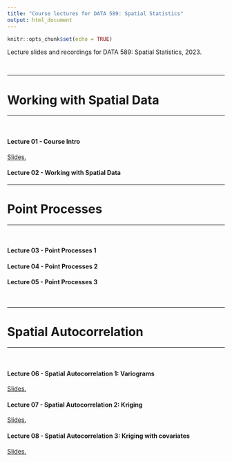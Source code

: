 ```yaml
---
title: "Course lectures for DATA 589: Spatial Statistics"
output: html_document
---
```

  
```r
knitr::opts_chunk$set(echo = TRUE)
```

Lecture slides and recordings for DATA 589: Spatial Statistics, 2023.

<br />

***
# Working with Spatial Data
***
<br />

#### Lecture 01 - Course Intro

<a href="Lectures/01_Intro.pdf" target="_blank">Slides.</a>

<!-- <a href="" target="_blank">Recording.</a> -->

#### Lecture 02 - Working with Spatial Data

<!-- <a href="Lectures/02_Scope_of_Evol_Ecol.pdf" target="_blank">Slides.</a> -->

<!-- <a href="" target="_blank">Recording.</a> -->

***
# Point Processes
***
<br />

#### Lecture 03 - Point Processes 1

<!-- <a href="Lectures/02_Scope_of_Evol_Ecol.pdf" target="_blank">Slides.</a> -->

<!-- <a href="" target="_blank">Recording.</a> -->

#### Lecture 04 - Point Processes 2

<!-- <a href="Lectures/03_Selection_Adaptation.pdf" target="_blank">Slides.</a> -->

<!-- <a href="" target="_blank">Recording.</a> -->

#### Lecture 05 - Point Processes 3

<!-- <a href="Lectures/03_Selection_Adaptation.pdf" target="_blank">Slides.</a> -->

<!-- <a href="" target="_blank">Recording.</a> -->

<br />

***
# Spatial Autocorrelation
***
<br />

#### Lecture 06 - Spatial Autocorrelation 1: Variograms

<a href="Lectures/06_Spatial_Autocorrelation.pdf" target="_blank">Slides.</a>

<!-- <a href="" target="_blank">Recording.</a> -->

#### Lecture 07 - Spatial Autocorrelation 2: Kriging

<a href="Lectures/07_Kriging.pdf" target="_blank">Slides.</a>

<!-- <a href="" target="_blank">Recording.</a> -->

#### Lecture 08 - Spatial Autocorrelation 3: Kriging with covariates

<a href="Lectures/08_coKriging.pdf" target="_blank">Slides.</a>

<!-- <a href="" target="_blank">Recording.</a> -->

<br />
